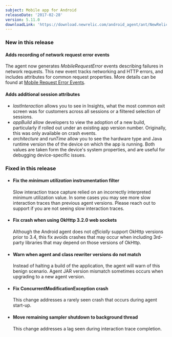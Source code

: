 ```yaml
---
subject: Mobile app for Android
releaseDate: '2017-02-28'
version: 5.11.0
downloadLink: 'https://download.newrelic.com/android_agent/ant/NewRelic_Android_Agent_5.11.0.zip'
---
```


### New in this release

#### Adds recording of network request error events

The agent now generates _MobileRequestError_ events describing failures in network requests. This new event tracks networking and HTTP errors, and includes attributes for common request properties. More details can be found at [Mobile Request Error Events](https://docs.newrelic.com/docs/mobilerequesterror-events-insights).

#### Adds additional session attributes

* _lastInteraction_ allows you to see in Insights, what the most common exit screen was for customers across all sessions or a filtered selection of sessions.
* _appBuild_ allow developers to view the adoption of a new build, particularly if rolled out under an existing app version number. Originally, this was only available on crash events.
* _architecture_ and _runTime_ allow you to see the hardware type and Java runtime version the of the device on which the app is running. Both values are taken form the device's system properties, and are useful for debugging device-specific issues.

### Fixed in this release

* #### Fix the _minimum utilization_ instrumentation filter

  Slow interaction trace capture relied on an incorrectly interpreted minimum utilization value. In some cases you may see more slow interaction traces than previous agent versions. Please reach out to support if you are not seeing slow interaction traces.
* #### Fix crash when using OkHttp 3.2.0 web sockets

  Although the Android agent does not _officially_ support OkHttp versions prior to 3.4, this fix avoids crashes that may occur when including 3rd-party libraries that may depend on those versions of OkHttp.
* #### Warn when agent and class rewriter versions do not match

  Instead of halting a build of the application, the agent will warn of this benign scenario. Agent JAR version mismatch sometimes occurs when upgrading to a new agent version.
* #### Fix ConcurrentModificationException crash

  This change addresses a rarely seen crash that occurs during agent start-up.
* #### Move remaining sampler shutdown to background thread

  This change addresses a lag seen during interaction trace completion.
